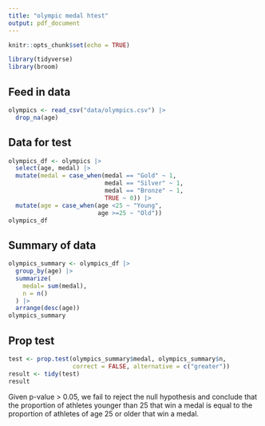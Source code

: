 ```yaml
---
title: "olympic medal htest"
output: pdf_document
---
```


```r
knitr::opts_chunk$set(echo = TRUE)
```

```r
library(tidyverse)
library(broom)
```

## Feed in data

```r
olympics <- read_csv("data/olympics.csv") |>
  drop_na(age)
```

## Data for test

```r

olympics_df <- olympics |>
  select(age, medal) |>
  mutate(medal = case_when(medal == "Gold" ~ 1,
                           medal == "Silver" ~ 1,
                           medal == "Bronze" ~ 1,
                           TRUE ~ 0)) |>
  mutate(age = case_when(age <25 ~ "Young",
                         age >=25 ~ "Old"))
olympics_df
```

## Summary of data

```r

olympics_summary <- olympics_df |>
  group_by(age) |>
  summarize(
    medal= sum(medal),
    n = n()
  ) |>
  arrange(desc(age))
olympics_summary
```

## Prop test

```r

test <- prop.test(olympics_summary$medal, olympics_summary$n,
                  correct = FALSE, alternative = c("greater"))
result <- tidy(test)
result
```

Given p-value \> 0.05, we fail to reject the null hypothesis and conclude that the proportion of athletes younger than 25 that win a medal is equal to the proportion of athletes of age 25 or older that win a medal.

